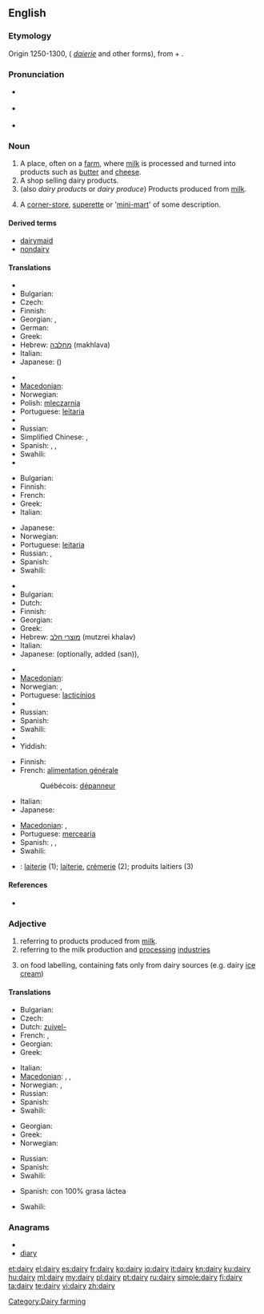 ==English==

{{wikipedia}}

===Etymology===
Origin 1250-1300, ({{etyl|enm}} ''[[daierie]]'' and other forms), from {{term|dey||dairymaid}} + {{term|-ery}}.

===Pronunciation===
* {{a|UK}} {{IPA|/ˈdɛəɹi/}}
* {{a|US}} {{IPA|/ˈdæɻɪ/}}
* {{rhymes|ɛəri}}

===Noun===
{{en-noun|dair|ies}}

# A place, often on a [[farm]], where [[milk]] is processed and turned into products such as [[butter]] and [[cheese]].
# A shop selling dairy products.
# (also ''dairy products'' or ''dairy produce'') Products produced from [[milk]].
# {{New Zealand}} A [[corner-store]], [[superette]] or '[[mini-mart]]' of some description.

====Derived terms====
* [[dairymaid]]
* [[nondairy]]

====Translations====
{{trans-top|place, where milk is processed}}
* {{trreq|Armenian}}
* Bulgarian: {{t|bg|мандра|f}}
* Czech: {{t+|cs|mlékárna|f}}
* Finnish: {{t-|fi|meijeri}}
* Georgian: {{t|ka|ერბო-კარაქის ქარხანა|tr=erbo-karak'is k'arxana|sc=Geor}}, {{t|ka|რძის ფერმა|tr=rjis p'erma|sc=Geor}}
* German: {{t+|de|Molkerei|f}}
* Greek: {{t+|el|γαλακτοκομείο|n|tr=galaktokomeío}}
* Hebrew: [[מחלבה]] (makhlava) {{f}}
* Italian: {{t-|it|caseificio|m}}
* Japanese: {{t|ja|牧場|tr=bokujō}} ({{t|ja|ぼくじょう}})
{{trans-mid}}
* {{trreq|Korean}}
* [[Macedonian]]: {{t|mk|млекарница|f|tr=mlekárnica}}
* Norwegian: {{t-|no|meieri|n}}
* Polish: [[mleczarnia]] {{f}}
* Portuguese: [[leitaria]] {{f}}
* {{trreq|Romanian}}
* Russian: {{t|ru|маслобойня|f}}
* Simplified Chinese: {{tø|zh-cn|奶牛场}},  {{tø|zh-cn|乳牛场}}
* Spanish: {{t+|es|granja|f}}, {{t-|es|granja lechera|f}}, {{t+|es|establo|m}}
* Swahili: {{t+|sw|shajara|xs=Swahili}}
* {{trreq|Turkish}}
{{trans-bottom}}

{{trans-top|shop selling dairy products}}
* Bulgarian: {{t|bg|млекарница|f}}
* Finnish: {{t+|fi|maitokauppa}}
* French: {{t+|fr|crémerie}}
* Greek: {{t+|el|γαλακτοπωλείο|n|tr=galaktopoleío}}
* Italian: {{t+|it|latteria|f}}
{{trans-mid}}
* Japanese: {{t|ja|日用雑貨店|tr=nichiyōzakkaten}}
* Norwegian: {{t-|no|melkebutikk|m}}
* Portuguese: [[leitaria]] {{f}}
* Russian: {{t|ru|молочный}} {{t|ru|магазин|m}}, {{t|ru|молочная}}
* Spanish: {{t-|es|lechería|f}}
* Swahili: {{t+|sw|shajara|xs=Swahili}}
{{trans-bottom}}

{{trans-top|products produced from milk}}
* {{trreq|Armenian}}
* Bulgarian: {{t|bg|млечни произведения}}
* Dutch: {{t+|nl|zuivel|m}}
* Finnish: {{t-|fi|maitotuote|p|alt=maitotuotteet}}
* Georgian: {{t|ka|რძის პროდუქტები|p|tr=rjis produk'tebi|sc=Geor}}
* Greek: {{t+|el|γαλακτοκομικά|n|p|tr=galaktokomiká}}
* Hebrew: [[מוצרי חלב]] (mutzrei khalav) {{m|p}}
* Italian: {{t+|it|latticini|m|p}}
* Japanese: {{t|ja|牛乳屋|tr=gyūnyūya}} (optionally, added {{Jpan|さん}} (san)), {{t|ja|牛乳販売店|tr=gyūnyūhanbaiten}}
{{trans-mid}}
* {{trreq|Korean}}
* [[Macedonian]]: {{t|mk|млечни производи|m|p|tr=mléčni proízvodi}}
* Norwegian: {{t-|no|meieriprodukter|n}}, {{t-|no|melkeprodukter|n}}
* Portuguese: [[lacticínios]] {{p}}
* {{trreq|Romanian}}
* Russian: {{t|ru|молочные}} {{t|ru|продукты|p}}
* Spanish: {{t-|es|lácteos|m|p}}
* Swahili: {{t+|sw|shajara|xs=Swahili}}
* {{trreq|Turkish}}
* Yiddish: {{t|yi|מילכיקס|n|tr=milkhiks|sc=yi-Hebr|xs=Yiddish}}
{{trans-bottom}}

{{trans-top|corner-store, superette or 'mini-mart' of some description}}
* Finnish: {{t-|fi|lähikauppa}}
* French: [[alimentation générale]] {{f}}
*: Québécois: [[dépanneur]] {{m}}
* Italian: {{t+|it|alimentari|m}}
* Japanese: {{t+|ja|コンビニ|tr=konbini}}
{{trans-mid}}
* [[Macedonian]]: {{t|mk|гранап|m|tr=gránap}},  {{t|mk|бакалница|f|tr=bakálnica}}
* Portuguese: [[mercearia]] {{f}}
* Spanish: {{italbrac|Mexico}} {{t-|es|tiendita|f}}, {{t-|es|minisúper|m}}, {{t-|es|supercito|f}}
* Swahili: {{t+|sw|shajara|xs=Swahili}}
{{trans-bottom}}

{{checktrans-top|to be checked}}
* {{ttbc|French}}: [[laiterie]] {{f}} (1); [[laiterie]], [[crémerie]] (2); produits laitiers {{m}} {{p}} (3)
{{trans-mid}}
{{trans-bottom}}

====References====
* {{R:American Heritage 2006}}

===Adjective===
{{en-adj|-}}

# referring to products produced from [[milk]].
# referring to the milk production and [[processing]] [[industries]]
# {{British}} on food labelling, containing fats only from dairy sources (e.g. dairy [[ice cream]])

====Translations====
{{trans-top|referring to products produced from milk}}
* Bulgarian: {{t|bg|млечен}}
* Czech: {{t+|cs|mléčný|m}}
* Dutch: [[zuivel-]]
* French: {{t+|fr|laitier|m}}, {{t+|fr|laitière|f}}
* Georgian: {{t|ka|რძის|tr=rjis|sc=Geor}}
* Greek: {{t+|el|γαλακτοκομικός|m|tr=galaktokomikós}}
{{trans-mid}}
* Italian: {{t-|it|caseario}}
* [[Macedonian]]: {{t|mk|млечен|m|tr=mléčen}},  {{t|mk|млечна|f|tr=mléčna}},  {{t|mk|млечно|n|tr=mléčno}}
* Norwegian: {{t-|no|meieri-}}, {{t-|no|melke-}}
* Russian: {{t|ru|молочный}}
* Spanish: {{t-|es|lácteo}}
* Swahili: {{t+|sw|shajara|xs=Swahili}}
{{trans-bottom}}

{{trans-top|referring to the milk production and processing industries}}
* Georgian: {{t|ka|რძის|tr=rjis|sc=Geor}}
* Greek: {{t+|el|γαλακτοκομικός|m|tr=galaktokomikós}}
* Norwegian: {{t-|no|meieri-}}
{{trans-mid}}
* Russian: {{t|ru|молочный}}
* Spanish: {{t-|es|lácteo}}
* Swahili: {{t+|sw|shajara|xs=Swahili}}
{{trans-bottom}}

{{trans-top|on food labelling, containing fats only from dairy sources}}
* Spanish: con 100% grasa láctea
{{trans-mid}}
* Swahili: {{t+|sw|shajara|xs=Swahili}}
{{trans-bottom}}

===Anagrams===
* {{alphagram|adiry}}
* [[diary#English|diary]]

[[Category:Dairy farming]]

[[et:dairy]]
[[el:dairy]]
[[es:dairy]]
[[fr:dairy]]
[[ko:dairy]]
[[io:dairy]]
[[it:dairy]]
[[kn:dairy]]
[[ku:dairy]]
[[hu:dairy]]
[[ml:dairy]]
[[my:dairy]]
[[pl:dairy]]
[[pt:dairy]]
[[ru:dairy]]
[[simple:dairy]]
[[fi:dairy]]
[[ta:dairy]]
[[te:dairy]]
[[vi:dairy]]
[[zh:dairy]]